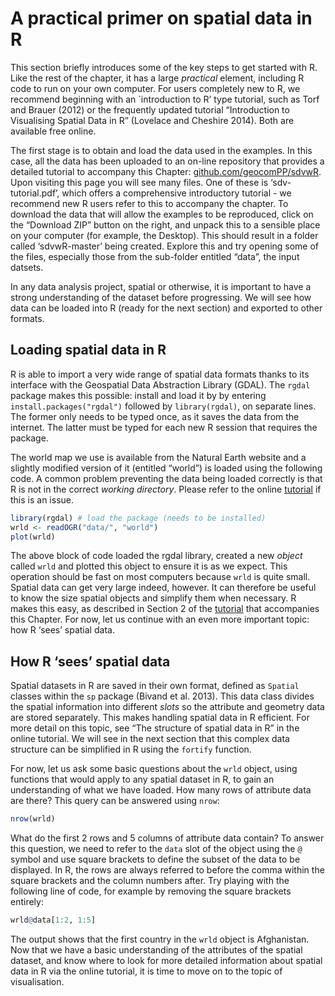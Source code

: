 A practical primer on spatial data in R
==================

This section briefly introduces some of the key steps to get started with R. 
Like the rest of the chapter, it has a large *practical* element, 
including R code to run on your own computer. For users completely new 
to R, we recommend beginning with an `introduction to R' type tutorial, 
such as Torf and Brauer (2012) or the frequently updated tutorial "Introduction
to Visualising Spatial Data in R" (Lovelace and Cheshire 2014). Both 
are available free online.

The first stage 
is to obtain and load the data used in the examples. In this case, all the 
data has been uploaded to an on-line repository that provides 
a detailed tutorial to accompany this Chapter:
[github.com/geocomPP/sdvwR](https://github.com/geocomPP/sdvwR/blob/master/sdv-tutorial.pdf?raw=true). 
Upon visiting this page you will see many files. One of these 
is 'sdv-tutorial.pdf', which offers a comprehensive introductory tutorial - we recommend new R users 
refer to this to accompany the chapter. To download the data
that will allow the examples to be reproduced, click on the "Download ZIP" 
button on the right, and unpack this to a sensible place
on your computer (for example, the Desktop). 
This should result in a folder called 'sdvwR-master' being created.
Explore this and try opening some of the files, 
especially those from the sub-folder entitled "data", the input datsets.

In any data analysis project, spatial or otherwise, it is important to
have a strong understanding of the dataset before progressing. 
We will see how data can be loaded into R (ready for the next section) and exported
to other formats.

## Loading spatial data in R

R is able to import a very wide range of spatial data formats thanks to
its interface with the Geospatial Data Abstraction Library (GDAL). 
The `rgdal` package makes this possible: install and 
load it by by entering `install.packages("rgdal")` followed by `library(rgdal)`, 
on separate lines. 
The former only needs to be typed once, as it saves the data from the internet. 
The latter must be typed for each new R session that requires the package.

The world map we use is available from the Natural Earth website and a
slightly modified version of it (entitled "world") is loaded using the following code.
A common problem preventing the data being loaded correctly is that 
R is not in the correct *working directory*. Please refer to the online 
[tutorial](https://github.com/geocomPP/sdvwR/blob/master/sdv-tutorial.pdf?raw=true) if this is an issue.

```r
library(rgdal) # load the package (needs to be installed)
wrld <- readOGR("data/", "world")
plot(wrld)
```

The above block of code loaded the rgdal library, created a new *object* called `wrld` and 
plotted this object to ensure it is as we expect.
This operation should be fast on most computers because `wrld` is quite small.
Spatial data can get very large indeed, however. 
It can therefore be useful to 
know the size spatial objects and simplify them when necessary.
R makes this easy, as described in Section 2 of the 
[tutorial](https://github.com/geocomPP/sdvwR/blob/master/sdv-tutorial.pdf?raw=true) that accompanies this Chapter. 
For now, let us continue with an even more important topic: how R 'sees' spatial data.

## How R 'sees' spatial data

Spatial datasets in R are saved in their own format, defined as 
`Spatial` classes within the `sp` package (Bivand et al. 2013). This data class divides the 
spatial information into different *slots* so the attribute and geometry data
are stored separately. This makes handling spatial data in R efficient.
For more detail on this topic, see "The structure of spatial data in R" in 
the online tutorial. We will see in the next section that this complex data
structure can be simplified in R using the `fortify` function. 

For now, let us ask some basic questions about the `wrld` object, using 
functions that would apply to any spatial dataset in R, to gain an understanding
of what we have loaded. How many rows of attribute data are there? This query can be answered using `nrow`:

```r
nrow(wrld)
```

What do the first 2 rows and 5 columns of attribute data contain?
To answer this question, we need to refer to the `data` slot of the 
object using the `@` symbol and use square brackets to define the subset
of the data to be displayed. In R, the rows are always referred to before
the comma within the square brackets and the column numbers after. Try
playing with the following line of code, for example by removing the square
brackets entirely:

```r
wrld@data[1:2, 1:5] 
```

The output shows that the first country in the `wrld` object is Afghanistan.
Now that we have a basic understanding of the attributes of the spatial dataset, 
and know where to look for more detailed information about spatial data in R via
the online tutorial, it is time to move on to the topic of visualisation.


